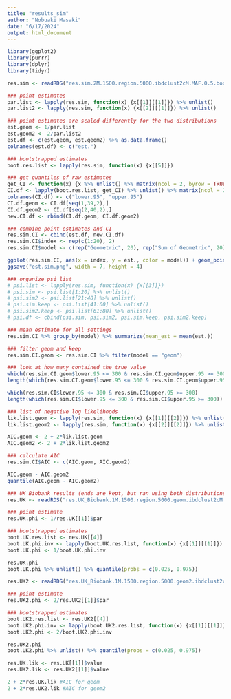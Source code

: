 ```yaml
---
title: "results_sim"
author: "Nobuaki Masaki"
date: "6/17/2024"
output: html_document
---
```


```r
library(ggplot2)
library(purrr)
library(dplyr)
library(tidyr)

res.sim <- readRDS("res.sim.2M.1500.region.5000.ibdclust2cM.MAF.0.5.boot.keep.ends.rds")
```

```r
### point estimates
par.list <- lapply(res.sim, function(x) {x[[1]][[1]]}) %>% unlist()
par.list2 <- lapply(res.sim, function(x) {x[[2]][[1]]}) %>% unlist()

### point estimates are scaled differently for the two distributions
est.geom <- 1/par.list
est.geom2 <- 2/par.list2
est.df <- c(est.geom, est.geom2) %>% as.data.frame()
colnames(est.df) <- c("est.")

### bootstrapped estimates
boot.res.list <- lapply(res.sim, function(x) {x[[5]]}) 

### get quantiles of raw estimates
get_CI <- function(x) {x %>% unlist() %>% matrix(ncol = 2, byrow = TRUE) %>% apply(2, function(y) quantile(y, probs = c(0.025, 0.975))) %>% unlist()}
CI.df <- lapply(boot.res.list, get_CI) %>% unlist() %>% matrix(ncol = 2, byrow = TRUE) %>% as.data.frame()
colnames(CI.df) <- c("lower.95", "upper.95")
CI.df.geom <- CI.df[seq(1,39,2),]
CI.df.geom2 <- CI.df[seq(2,40,2),]
new.CI.df <- rbind(CI.df.geom, CI.df.geom2)

### combine point estimates and CI
res.sim.CI <- cbind(est.df, new.CI.df)
res.sim.CI$index <- rep(c(1:20), 2)
res.sim.CI$model <- c(rep("Geometric", 20), rep("Sum of Geometric", 20))
```

```r
ggplot(res.sim.CI, aes(x = index, y = est., color = model)) + geom_point() + geom_errorbar(aes(ymin = lower.95, ymax = upper.95)) + geom_hline(yintercept = 300, linetype  = 2, alpha = 0.5) + ylim(0, 500) + theme_bw() + labs(x = "Replicate", y = "Estimate", title = "Estimated mean gene conversion length from simulation study", color = "Analysis") + scale_color_manual(values = c("Geometric" = "#E41A1C", "Sum of Geometric" = "#377EB8"))
ggsave("est.sim.png", width = 7, height = 4)
```

```r
### organize psi list
# psi.list <- lapply(res.sim, function(x) {x[[3]]}) 
# psi.sim <- psi.list[1:20] %>% unlist()
# psi.sim2 <- psi.list[21:40] %>% unlist()
# psi.sim.keep <- psi.list[41:60] %>% unlist()
# psi.sim2.keep <- psi.list[61:80] %>% unlist()
# psi.df <- cbind(psi.sim, psi.sim2, psi.sim.keep, psi.sim2.keep)
```

```r
### mean estimate for all settings
res.sim.CI %>% group_by(model) %>% summarize(mean_est = mean(est.))

### filter geom and keep
res.sim.CI.geom <- res.sim.CI %>% filter(model == "geom")

### look at how many contained the true value
which(res.sim.CI.geom$lower.95 <= 300 & res.sim.CI.geom$upper.95 >= 300)
length(which(res.sim.CI.geom$lower.95 <= 300 & res.sim.CI.geom$upper.95 >= 300))

which(res.sim.CI$lower.95 <= 300 & res.sim.CI$upper.95 >= 300)
length(which(res.sim.CI$lower.95 <= 300 & res.sim.CI$upper.95 >= 300))
```

```r
### list of negative log likelihoods
lik.list.geom <- lapply(res.sim, function(x) {x[[1]][[2]]}) %>% unlist()
lik.list.geom2 <- lapply(res.sim, function(x) {x[[2]][[2]]}) %>% unlist()

AIC.geom <- 2 + 2*lik.list.geom
AIC.geom2 <- 2 + 2*lik.list.geom2

### calculate AIC
res.sim.CI$AIC <- c(AIC.geom, AIC.geom2)

AIC.geom - AIC.geom2
quantile(AIC.geom - AIC.geom2)
```

```r
### UK Biobank results (ends are kept, but ran using both distributions)
res.UK <- readRDS("res.UK_Biobank.1M.1500.region.5000.geom.ibdclust2cM.MAF.0.5.boot.grouped.keep.ends.rds")

### point estimate
res.UK.phi <- 1/res.UK[[1]]$par

### bootstrapped estimates
boot.UK.res.list <- res.UK[[4]]
boot.UK.phi.inv <- lapply(boot.UK.res.list, function(x) {x[[1]][[1]]}) %>% unlist()
boot.UK.phi <- 1/boot.UK.phi.inv

res.UK.phi
boot.UK.phi %>% unlist() %>% quantile(probs = c(0.025, 0.975))
```

```r
res.UK2 <- readRDS("res.UK_Biobank.1M.1500.region.5000.geom2.ibdclust2cM.MAF.0.5.boot.grouped.keep.ends.rds")

### point estimate
res.UK2.phi <- 2/res.UK2[[1]]$par

### bootstrapped estimates
boot.UK2.res.list <- res.UK2[[4]]
boot.UK2.phi.inv <- lapply(boot.UK2.res.list, function(x) {x[[1]][[1]]}) %>% unlist()
boot.UK2.phi <- 2/boot.UK2.phi.inv

res.UK2.phi
boot.UK2.phi %>% unlist() %>% quantile(probs = c(0.025, 0.975))
```

```r
res.UK.lik <- res.UK[[1]]$value
res.UK2.lik <- res.UK2[[1]]$value

2 + 2*res.UK.lik #AIC for geom
2 + 2*res.UK2.lik #AIC for geom2
```

